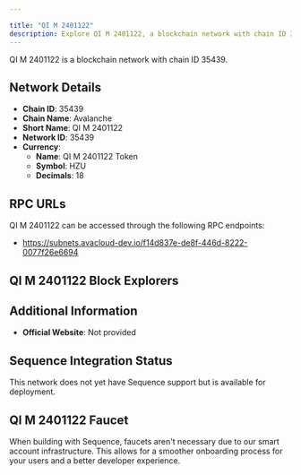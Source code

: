 ```yaml
---

title: "QI M 2401122"
description: Explore QI M 2401122, a blockchain network with chain ID 35439. Learn about its native currency, QI M 2401122 Token, and how to interact with the network.
---
```




QI M 2401122 is a blockchain network with chain ID 35439.

## Network Details

- **Chain ID**: 35439
- **Chain Name**: Avalanche
- **Short Name**: QI M 2401122
- **Network ID**: 35439
- **Currency**: 
  - **Name**: QI M 2401122 Token
  - **Symbol**: HZU
  - **Decimals**: 18

## RPC URLs

QI M 2401122 can be accessed through the following RPC endpoints:

- https://subnets.avacloud-dev.io/f14d837e-de8f-446d-8222-0077f26e6694

## QI M 2401122 Block Explorers



## Additional Information

- **Official Website**: Not provided

## Sequence Integration Status

This network does not yet have Sequence support but is available for deployment.

## QI M 2401122 Faucet

When building with Sequence, faucets aren't necessary due to our smart account infrastructure. This allows for a smoother onboarding process for your users and a better developer experience.
